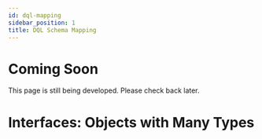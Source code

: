 ```yaml
---
id: dql-mapping
sidebar_position: 1
title: DQL Schema Mapping
---
```


# Coming Soon

This page is still being developed. Please check back later.

# Interfaces: Objects with Many Types
